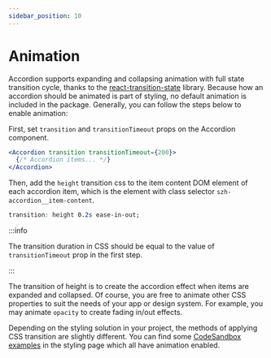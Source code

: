 ```yaml
---
sidebar_position: 10
---
```



# Animation

Accordion supports expanding and collapsing animation with full state transition cycle,
thanks to the [react-transition-state](https://github.com/szhsin/react-transition-state)
library. Because how an accordion should be animated is part of styling, no default
animation is included in the package. Generally, you can follow the steps below to enable
animation:

First, set `transition` and `transitionTimeout` props on the Accordion component.

```jsx
<Accordion transition transitionTimeout={200}>
  {/* Accordion items... */}
</Accordion>
```

Then, add the `height` transition css to the item content DOM element of each accordion
item, which is the element with class selector `szh-accordion__item-content`.

```css
transition: height 0.2s ease-in-out;
```

:::info

The transition duration in CSS should be equal to the value of `transitionTimeout` prop in
the first step.

:::

The transition of height is to create the accordion effect when items are expanded and
collapsed. Of course, you are free to animate other CSS properties to suit the needs of
your app or design system. For example, you may animate `opacity` to create fading in/out
effects.

Depending on the styling solution in your project, the methods of applying CSS transition
are slightly different. You can find some [CodeSandbox examples](styling#examples) in the
styling page which all have animation enabled.
